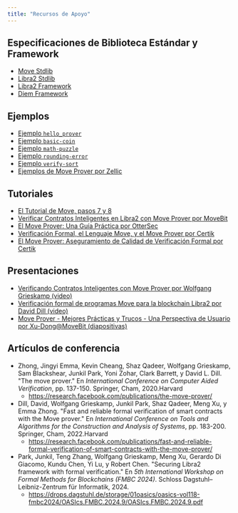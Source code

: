 ```yaml
---
title: "Recursos de Apoyo"
---
```


## Especificaciones de Biblioteca Estándar y Framework

- [Move Stdlib](https://github.com/libra2org/libra2-core/tree/main/libra2-move/framework/move-stdlib)
- [Libra2 Stdlib](https://github.com/libra2org/libra2-core/tree/main/libra2-move/framework/libra2-stdlib)
- [Libra2 Framework](https://github.com/libra2org/libra2-core/tree/main/libra2-move/framework/libra2-framework)
- [Diem Framework](https://github.com/move-language/move/tree/main/language/documentation/examples/diem-framework/move-packages/DPN)

## Ejemplos

- [Ejemplo `hello_prover`](https://github.com/libra2org/libra2-core/tree/main/libra2-move/move-examples/hello_prover)
- [Ejemplo `basic-coin`](https://github.com/move-language/move/tree/main/language/documentation/examples/experimental/basic-coin)
- [Ejemplo `math-puzzle`](https://github.com/move-language/move/tree/main/language/documentation/examples/experimental/math-puzzle)
- [Ejemplo `rounding-error`](https://github.com/move-language/move/tree/main/language/documentation/examples/experimental/rounding-error)
- [Ejemplo `verify-sort`](https://github.com/move-language/move/tree/main/language/documentation/examples/experimental/verify-sort)
- [Ejemplos de Move Prover por Zellic](https://github.com/zellic/move-prover-examples)

## Tutoriales

- [El Tutorial de Move, pasos 7 y 8](https://github.com/libra2org/libra2-core/tree/main/libra2-move/move-examples/move-tutorial#step-7--use-the-move-prover)
- [Verificar Contratos Inteligentes en Libra2 con Move Prover por MoveBit](https://www.movebit.xyz/blog/post/move-prover-tutorial-part-1.html)
- [El Move Prover: Una Guía Práctica por OtterSec](https://osec.io/blog/2022-09-16-move-prover)
- [Verificación Formal, el Lenguaje Move, y el Move Prover por Certik](https://www.certik.com/resources/blog/2wSOZ3mC55AB6CYol6Q2rP-formal-verification-the-move-language-and-the-move-prover)
- [El Move Prover: Aseguramiento de Calidad de Verificación Formal por Certik](https://www.certik.com/resources/blog/1NygvVeqIwhbUk1U1q3vJF-the-move-prover-quality-assurance-of-formal-verification)

## Presentaciones

- [Verificando Contratos Inteligentes con Move Prover por Wolfgang Grieskamp (video)](https://drive.google.com/file/d/1DpI-rQ25Kq1jqMGioLgVrG3YuCqJHVMm/view?usp=share_link)
- [Verificación formal de programas Move para la blockchain Libra2 por David Dill (video)](https://www.fields.utoronto.ca/talks/Formal-verification-Move-programs-Libra2-blockchain)
- [Move Prover - Mejores Prácticas y Trucos - Una Perspectiva de Usuario por Xu-Dong@MoveBit (diapositivas)](https://docs.google.com/presentation/d/1SuV0m5gGxSN9SaLdj9lLmTjspJ2xN1TOWgnwvdWbKEY/edit?usp=sharing)

## Artículos de conferencia

- Zhong, Jingyi Emma, Kevin Cheang, Shaz Qadeer, Wolfgang Grieskamp,
  Sam Blackshear, Junkil Park, Yoni Zohar, Clark Barrett, y David L. Dill.
  "The move prover." En _International Conference on Computer Aided Verification_,
  pp. 137-150. Springer, Cham, 2020.Harvard
  - https://research.facebook.com/publications/the-move-prover/
- Dill, David, Wolfgang Grieskamp, Junkil Park, Shaz Qadeer, Meng Xu, y Emma
  Zhong. "Fast and reliable formal verification of smart contracts with the Move
  prover." En _International Conference on Tools and Algorithms for the
  Construction and Analysis of Systems_, pp. 183-200. Springer, Cham, 2022.Harvard
  - https://research.facebook.com/publications/fast-and-reliable-formal-verification-of-smart-contracts-with-the-move-prover/
- Park, Junkil, Teng Zhang, Wolfgang Grieskamp, Meng Xu, Gerardo Di Giacomo, Kundu Chen, Yi Lu, y Robert Chen. "Securing Libra2 framework with formal verification." En _5th International Workshop on Formal Methods for Blockchains (FMBC 2024)_. Schloss Dagstuhl–Leibniz-Zentrum für Informatik, 2024.
  - https://drops.dagstuhl.de/storage/01oasics/oasics-vol118-fmbc2024/OASIcs.FMBC.2024.9/OASIcs.FMBC.2024.9.pdf
